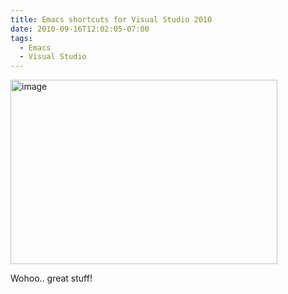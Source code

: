 ```yaml
---
title: Emacs shortcuts for Visual Studio 2010
date: 2010-09-16T12:02:05-07:00
tags:
  - Emacs
  - Visual Studio
---
```

[<img style="border-bottom:0;border-left:0;display:inline;border-top:0;border-right:0;" title="image" border="0" alt="image" src="/assets/wp-content/uploads/2010/09/image_thumb.png" width="427" height="295" />](/assets/wp-content/uploads/2010/09/image.png)

Wohoo.. great stuff!